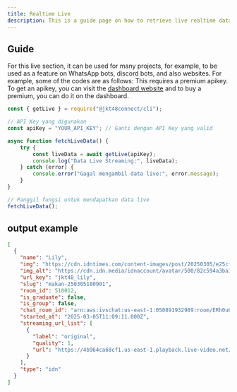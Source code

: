 ```yaml
---
title: Realtime Live
description: This is a guide page on how to retrieve live realtime data from jkt48 members using the jkt48connect api.
---
```

## Guide
For this live section, it can be used for many projects, for example, to be used as a feature on WhatsApp bots, discord bots, and also websites. For example, some of the codes are as follows:
<Note type="note" title="Note">
 This requires a premium apikey. To get an apikey, you can visit the [dashboard website](https://dash.jkt48connect.my.id) and to buy a premium, you can do it on the dashboard.
</Note>
```javascript:example.js showLineNumbers {1-13}
const { getLive } = require("@jkt48connect/cli");

// API Key yang digunakan
const apiKey = "YOUR_API_KEY"; // Ganti dengan API Key yang valid

async function fetchLiveData() {
    try {
        const liveData = await getLive(apiKey);
        console.log("Data Live Streaming:", liveData);
    } catch (error) {
        console.error("Gagal mengambil data live:", error.message);
    }
}

// Panggil fungsi untuk mendapatkan data live
fetchLiveData();
``` 

## output example
```json
[
  {
    "name": "Lily",
    "img": "https://cdn.idntimes.com/content-images/post/20250305/e25cfed0-757c-424a-9b6e-85d4ef5b5192-250305180901.jpg",
    "img_alt": "https://cdn.idn.media/idnaccount/avatar/500/82c594a3ba1e3ef986d941a4ec936fa9.webp?v=1731483324",
    "url_key": "jkt48_lily",
    "slug": "makan-250305180901",
    "room_id": 510012,
    "is_graduate": false,
    "is_group": false,
    "chat_room_id": "arn:aws:ivschat:us-east-1:050891932989:room/ERh0u6azjSIB",
    "started_at": "2025-03-05T11:09:11.000Z",
    "streaming_url_list": [
      {
        "label": "original",
        "quality": 1,
        "url": "https://4b964ca68cf1.us-east-1.playback.live-video.net/api/video/v1/us-east-1.050891932989.channel.4hPWCxNDO8aY.m3u8"
      }
    ],
    "type": "idn"
  }
]
```
